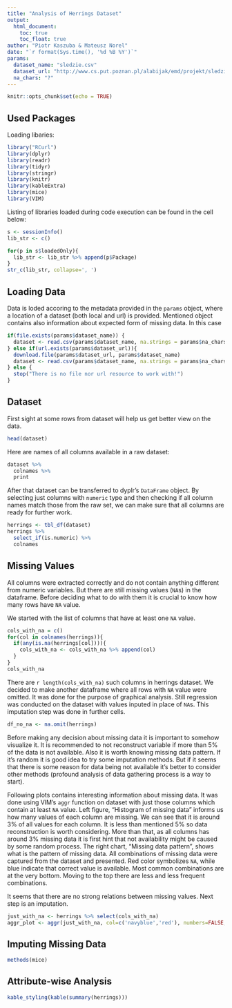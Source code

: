 ```yaml
---
title: "Analysis of Herrings Dataset"
output: 
  html_document:
    toc: true
    toc_float: true
author: "Piotr Kaszuba & Mateusz Norel"
date: "`r format(Sys.time(), '%d %B %Y')`"
params:
  dataset_name: "sledzie.csv"
  dataset_url: "http://www.cs.put.poznan.pl/alabijak/emd/projekt/sledzie.csv"
  na_chars: "?"
---
```


```r
knitr::opts_chunk$set(echo = TRUE)
```

## Used Packages

Loading libaries:
```r
library("RCurl")
library(dplyr)
library(readr)
library(tidyr)
library(stringr)
library(knitr)
library(kableExtra)
library(mice)
library(VIM)
```
Listing of libraries loaded during code execution can be found in the cell below:
```r
s <- sessionInfo()
lib_str <- c()

for(p in s$loadedOnly){
  lib_str <- lib_str %>% append(p$Package)
}
str_c(lib_str, collapse=', ')
```
## Loading Data

Data is loded accoring to the metadata provided in the `params` object, where a location of a dataset (both local and url) is provided. Mentioned object contains also information about expected form of missing data. In this case 
```r
if(file.exists(params$dataset_name)) {
  dataset <- read.csv(params$dataset_name, na.strings = params$na_chars)
} else if(url.exists(params$dataset_url)){
  download.file(params$dataset_url, params$dataset_name)
  dataset <- read.csv(params$dataset_name, na.strings = params$na_chars)
} else {
  stop("There is no file nor url resource to work with!")
}
```

## Dataset
First sight at some rows from dataset will help us get better view on the data.
```r
head(dataset)
```

Here are names of all columns available in a raw dataset:
```r
dataset %>%
  colnames %>%
  print
```

After that dataset can be transferred to dyplr's `DataFrame` object.
By selecting just columns with `numeric` type and then checking if all column names match those from the raw set, we can make sure that all columns are ready for further work.
```r
herrings <- tbl_df(dataset)
herrings %>% 
  select_if(is.numeric) %>%
  colnames
```

## Missing Values
All columns were extracted correctly and do not contain anything different from numeric variables. But there are still missing values (`NA`s) in the dataframe. Before deciding what to do with them it is crucial to know how many rows have `NA` value.

We started with the list of columns that have at least one `NA` value.
```r
cols_with_na = c()
for(col in colnames(herrings)){
  if(any(is.na(herrings[col]))){
    cols_with_na <- cols_with_na %>% append(col)
  }
}
cols_with_na
```
There are `r length(cols_with_na)` such columns in herrings dataset. 
We decided to make another dataframe where all rows with `NA` value were omitted. It was done for the purpose of graphical analysis. Still regression was conducted on the dataset with values inputed in place of `NA`s. This imputation step was done in further cells.
```r
df_no_na <- na.omit(herrings)
```

Before making any decision about missing data it is important to somehow visualize it. It is recommended to not reconstruct variable if more than 5% of the data is not available. Also it is worth knowing missing data pattern. If it's random it is good idea to try some imputation methods. But if it seems that there is some reason for data being not available it's better to consider other methods (profound analysis of data gathering process is a way to start).

Following plots contains interesting information about missing data. It was done using VIM's `aggr` function on dataset with just those columns which contain at least `NA` value. Left figure, "Histogram of missing data" informs us how many values of each column are missing. We can see that it is around 3% of all values for each column. It is less than mentioned 5% so data reconstruction is worth considering. More than that, as all columns has around 3% missing data it is first hint that not availability might be caused by some random process. The right chart, "Missing data pattern", shows what is the pattern of missing data. All combinations of missing data were captured from the dataset and presented. Red color symbolizes `NA`, while blue indicate that correct value is available. Most common combinations are at the very bottom. Moving to the top there are less and less frequent combinations. 

It seems that there are no strong relations between missing values. Next step is an imputation.
```r
just_with_na <- herrings %>% select(cols_with_na)
aggr_plot <- aggr(just_with_na, col=c('navyblue','red'), numbers=FALSE, bars=TRUE, sortVars=TRUE, labels=names(just_with_na), cex.axis=.8, gap=3, ylab=c("Histogram of missing data","Missing data pattern"))
```

## Imputing Missing Data
```r
methods(mice)
```


## Attribute-wise Analysis
```r
kable_styling(kable(summary(herrings)))
```

